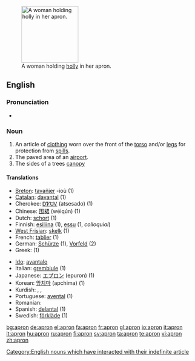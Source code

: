 [[Image:A fair Puritan.png|thumb|150px|right|A woman holding [[holly]] in her apron.]]
==English==

===Pronunciation===
*{{audio|en-us-apron.ogg|Audio (US)}}

===Noun===
{{wikipedia}}
{{en-noun}}

# An article of [[clothing]] worn over the front of the [[torso]] and/or [[legs]] for protection from [[spill]]s.
# The paved area of an [[airport]].
# The sides of a trees [[canopy]]

====Translations====
{{top}}
* [[Breton]]: [[tavañjer]] {{f}} -ioù {{p}} (1)
* [[Catalan]]: [[davantal]] {{m}} (1)
* Cherokee: [[ᎠᏤᏌᏙ]] (atsesado) (1)
* Chinese: [[围裙]] (wéiqún) (1)
* Dutch: [[schort]] {{n}} (1)
* Finnish: [[esiliina]] (1), [[essu]] (1, ''colloquial'')
* [[West Frisian]]: [[skelk]] {{n}} (1)
* French: [[tablier]] {{m}} (1)
* German: [[Schürze]] {{f}} (1), [[Vorfeld]] {{n}} (2)
* Greek: {{t|el|ποδιά|f|sc=Grek}} (1)
{{mid}}
* [[Ido]]: [[avantalo]]
* Italian: [[grembiule]] {{m}} (1)
* Japanese: [[エプロン]] (epuron) (1)
* Korean: [[앞치마]] (apchima) (1)
* Kurdish: {{KUchar|[[به‌رکۆشه‌]]}}, {{KUchar|[[به‌رکۆژه‌]]}}, {{KUchar|[[چاڕۆکه‌]]}}
* Portuguese: [[avental]] {{m}} (1)
* Romanian: {{t-|ro|sort}}
* Spanish: [[delantal]] {{m}} (1)
* Swedish: [[förkläde]] {{n}} (1)
{{bottom}}

[[Category:English nouns which have interacted with their indefinite article]]

[[bg:apron]]
[[de:apron]]
[[el:apron]]
[[fa:apron]]
[[fr:apron]]
[[gl:apron]]
[[io:apron]]
[[it:apron]]
[[lt:apron]]
[[hu:apron]]
[[ru:apron]]
[[fi:apron]]
[[sv:apron]]
[[ta:apron]]
[[te:apron]]
[[vi:apron]]
[[zh:apron]]